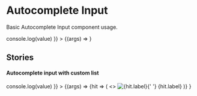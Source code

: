 
<Meta title="Input/Autocomplete Input"
      component={AutocompleteInputComponent}
/>


# Autocomplete Input
Basic Autocomplete Input component usage.

<Canvas>
  <Story
    height="300px"
    name="Autocomplete Input"
    args={{
      placeholder: "Search...",
      onChange: value => console.log(value)
    }}
  >
    {(args) => <AutocompleteInput {...args}/>}
  </Story>
</Canvas>

<ArgsTable story="Autocomplete Input"/>

## Stories

#### Autocomplete input with custom list

<Canvas>
  <Story
    height="300px"
    name="Autocomplete Input Custom"
    args={{
      placeholder: "Search...",
      onChange: value => console.log(value)
    }}
  >
    {(args) =>
      <AutocompleteInput
        {...args}
      >
        {hit => (
          <>
            <img src={hit.image} title={hit.label} alt={hit.label} style={{ height: 30 }} />{' '}
            <span>{hit.label}</span>
          </>
        )}
      </AutocompleteInput>}
  </Story>
</Canvas>



